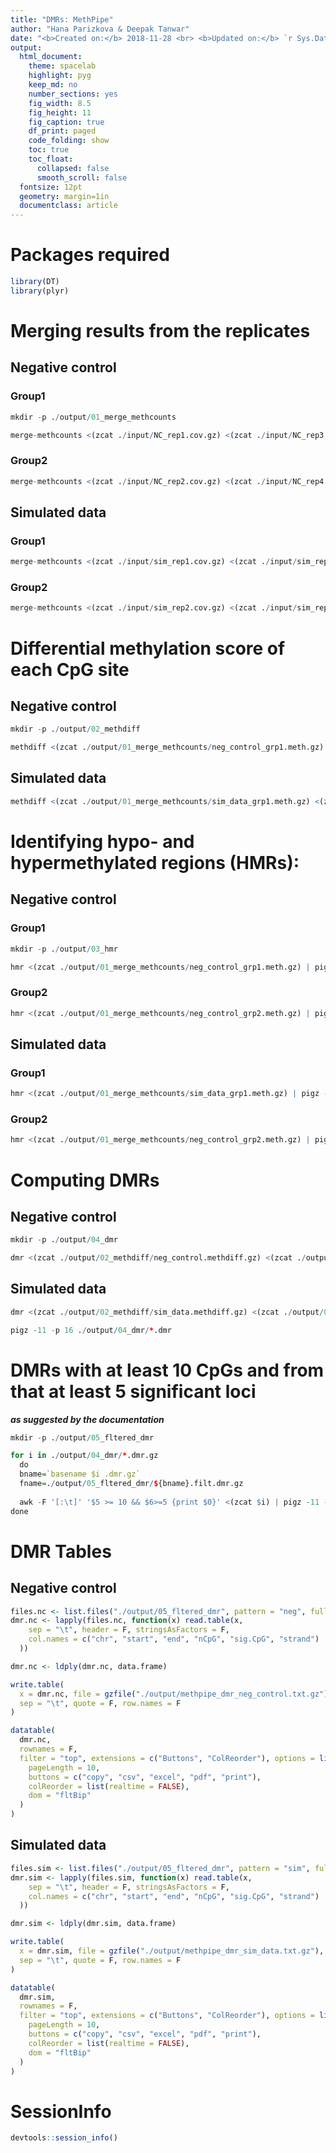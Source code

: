 ```yaml
---
title: "DMRs: MethPipe"
author: "Hana Parizkova & Deepak Tanwar"
date: "<b>Created on:</b> 2018-11-28 <br> <b>Updated on:</b> `r Sys.Date()`"
output:
  html_document:
    theme: spacelab
    highlight: pyg
    keep_md: no
    number_sections: yes
    fig_width: 8.5
    fig_height: 11
    fig_caption: true
    df_print: paged
    code_folding: show
    toc: true
    toc_float:
      collapsed: false
      smooth_scroll: false
  fontsize: 12pt
  geometry: margin=1in
  documentclass: article
---
```


# Packages required
```r
library(DT)
library(plyr)
```


# Merging results from the replicates

## Negative control

### Group1
```r
mkdir -p ./output/01_merge_methcounts

merge-methcounts <(zcat ./input/NC_rep1.cov.gz) <(zcat ./input/NC_rep3.cov.gz) <(zcat ./input/NC_rep5.cov.gz) | pigz -11 -p 16 > ./output/01_merge_methcounts/neg_control_grp1.meth.gz
```

### Group2
```r
merge-methcounts <(zcat ./input/NC_rep2.cov.gz) <(zcat ./input/NC_rep4.cov.gz) <(zcat ./input/NC_rep6.cov.gz) | pigz -11 -p 16 > ./output/01_merge_methcounts/neg_control_grp2.meth.gz
```


## Simulated data

### Group1
```r
merge-methcounts <(zcat ./input/sim_rep1.cov.gz) <(zcat ./input/sim_rep3.cov.gz) <(zcat ./input/sim_rep5.cov.gz) | pigz -11 -p 16 > ./output/01_merge_methcounts/sim_data_grp1.meth.gz
```

### Group2
```r
merge-methcounts <(zcat ./input/sim_rep2.cov.gz) <(zcat ./input/sim_rep4.cov.gz) <(zcat ./input/sim_rep6.cov.gz) | pigz -11 -p 16 > ./output/01_merge_methcounts/sim_data_grp2.meth.gz
```


# Differential methylation score of each CpG site

## Negative control
```r
mkdir -p ./output/02_methdiff

methdiff <(zcat ./output/01_merge_methcounts/neg_control_grp1.meth.gz) <(zcat ./output/01_merge_methcounts/neg_control_grp2.meth.gz) | pigz -11 -p 16 > ./output/02_methdiff/neg_control.methdiff.gz
```


## Simulated data
```r
methdiff <(zcat ./output/01_merge_methcounts/sim_data_grp1.meth.gz) <(zcat ./output/01_merge_methcounts/sim_data_grp2.meth.gz) | pigz -11 -p 16 > ./output/02_methdiff/sim_data.methdiff.gz
```


# Identifying hypo- and hypermethylated regions (HMRs):

## Negative control

### Group1
```r
mkdir -p ./output/03_hmr

hmr <(zcat ./output/01_merge_methcounts/neg_control_grp1.meth.gz) | pigz -11 -p 16 > ./output/03_hmr/neg_control_grp1.hmr.gz
```

### Group2
```r
hmr <(zcat ./output/01_merge_methcounts/neg_control_grp2.meth.gz) | pigz -11 -p 16 > ./output/03_hmr/neg_control_grp2.hmr.gz
```


## Simulated data

### Group1
```r
hmr <(zcat ./output/01_merge_methcounts/sim_data_grp1.meth.gz) | pigz -11 -p 16 > ./output/03_hmr/sim_data_grp1.hmr.gz
```

### Group2
```r
hmr <(zcat ./output/01_merge_methcounts/neg_control_grp2.meth.gz) | pigz -11 -p 16 > ./output/03_hmr/sim_data_grp2.hmr.gz
```


# Computing DMRs

## Negative control

```r
mkdir -p ./output/04_dmr

dmr <(zcat ./output/02_methdiff/neg_control.methdiff.gz) <(zcat ./output/03_hmr/neg_control_grp1.hmr.gz) <(zcat ./output/03_hmr/neg_control_grp2.hmr.gz) ./output/04_dmr/neg_control_grp1.dmr ./output/04_dmr/neg_control_grp2.dmr
```


## Simulated data

```r
dmr <(zcat ./output/02_methdiff/sim_data.methdiff.gz) <(zcat ./output/03_hmr/sim_data_grp1.hmr.gz) <(zcat ./output/03_hmr/sim_data_grp2.hmr.gz) ./output/04_dmr/sim_data_grp1.dmr ./output/04_dmr/sim_data_grp2.dmr

pigz -11 -p 16 ./output/04_dmr/*.dmr
```


# DMRs with at least 10 CpGs and from that at least 5 significant loci

**_as suggested by the documentation_**

```r
mkdir -p ./output/05_fltered_dmr

for i in ./output/04_dmr/*.dmr.gz
  do
  bname=`basename $i .dmr.gz`
  fname=./output/05_fltered_dmr/${bname}.filt.dmr.gz
  
  awk -F '[:\t]' '$5 >= 10 && $6>=5 {print $0}' <(zcat $i) | pigz -11 -p 16 > $fname
done
```



# DMR Tables

## Negative control
```r
files.nc <- list.files("./output/05_fltered_dmr", pattern = "neg", full.names = T)
dmr.nc <- lapply(files.nc, function(x) read.table(x,
    sep = "\t", header = F, stringsAsFactors = F,
    col.names = c("chr", "start", "end", "nCpG", "sig.CpG", "strand")
  ))

dmr.nc <- ldply(dmr.nc, data.frame)

write.table(
  x = dmr.nc, file = gzfile("./output/methpipe_dmr_neg_control.txt.gz"),
  sep = "\t", quote = F, row.names = F
)
```

```r
datatable(
  dmr.nc,
  rownames = F,
  filter = "top", extensions = c("Buttons", "ColReorder"), options = list(
    pageLength = 10,
    buttons = c("copy", "csv", "excel", "pdf", "print"),
    colReorder = list(realtime = FALSE),
    dom = "fltBip"
  )
)
```

## Simulated data
```r
files.sim <- list.files("./output/05_fltered_dmr", pattern = "sim", full.names = T)
dmr.sim <- lapply(files.sim, function(x) read.table(x,
    sep = "\t", header = F, stringsAsFactors = F,
    col.names = c("chr", "start", "end", "nCpG", "sig.CpG", "strand")
  ))

dmr.sim <- ldply(dmr.sim, data.frame)

write.table(
  x = dmr.sim, file = gzfile("./output/methpipe_dmr_sim_data.txt.gz"),
  sep = "\t", quote = F, row.names = F
)
```

```r
datatable(
  dmr.sim,
  rownames = F,
  filter = "top", extensions = c("Buttons", "ColReorder"), options = list(
    pageLength = 10,
    buttons = c("copy", "csv", "excel", "pdf", "print"),
    colReorder = list(realtime = FALSE),
    dom = "fltBip"
  )
)
```


# SessionInfo

```r
devtools::session_info()
```